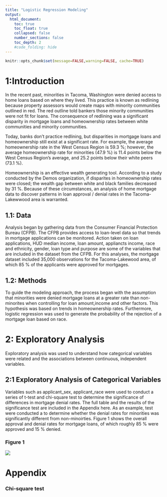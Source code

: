 ```yaml
---
title: "Logistic Regression Modeling"
output:
  html_document:
    toc: true
    toc_float: true
    collapsed: false
    number_sections: false
    toc_depth: 2
    #code_folding: hide
---
```


```r
knitr::opts_chunk$set(message=FALSE,warning=FALSE, cache=TRUE)
```


# 1:Introduction
In the recent past, minorities in Tacoma, Washington were denied access to home loans based on where they lived. This practice is known as redlining because property assessors would create maps with minority communities outlined in red. The red outline told bankers those minority communities were not fit for loans. The consequence of redlining was a significant disparity in mortgage loans and homeownership rates between white communities and minority communities.

Today, banks don’t practice redlining, but disparities in mortgage loans and homeownership still exist at a significant rate. For example, the average homeownership rate in the West Census Region is 59.3 %; however, the average homeownership rate for minorities (47.9 %) is 11.4 points below the West Census Region's average, and 25.2 points below their white peers (73.1 %).

Homeownership is an effective wealth generating tool. According to a study conducted by the Demos organization, if disparites in homeownership rates were closed; the wealth gap between white and black families decreased by 31 %. Because of these circumstances, an analysis of home mortgage data to discover patterns in loan approval / denial rates in the Tacoma-Lakewwood area is warranted.


## 1.1: Data
Analysis began by gathering data from the Consumer Financial Protection Bureau (CFPB). The CFPB provides access to loan-level data so that trends in mortgage applications can be monitored. Action taken on loan applications, HUD median income, loan amount, appliancts income, race and ethnicity, gender, loan type and purpose are some of the variables that are included in the dataset from the CFPB. For this analyses, the mortgage dataset included 35,000 observations for the Tacoma-Lakewood area, of which 85 % of the applicants were approved for mortgages. 

## 1.2: Methods
To guide the modeling approach, the process began with the assumption that minorities were denied mortgage loans at a greater rate than non-minorites when controlling for loan amount,income and other factors. This hypothesis was based on trends in homeownership rates. Furthermore, logistic regression was used to generate the probability of the rejection of a mortgage loan based on race.

# 2: Exploratory Analysis
Exploratory analysis was used to understand how categorical variables were related and the associations between continuous, independent variables.

## 2:1 Exploratory Analysis of Categorical Variables

Variables such as applicant_sex, applicant_race were used to conduct a series of t-test and chi-square test to determine the significance of differences in mortgage denial rates. The full table and the results of the significance test are included in the Appendix here. As an example, test were conducted a to determine whether the denial rates for minorities was significantly different from non-minoirties. Figure 1 shows the overall approval and denial rates for mortgage loans, of which roughly 85 % were approved and 15 % denied.

### Figure 1
![](images/Rplot2.png)

# Appendix
### Chi-square test











